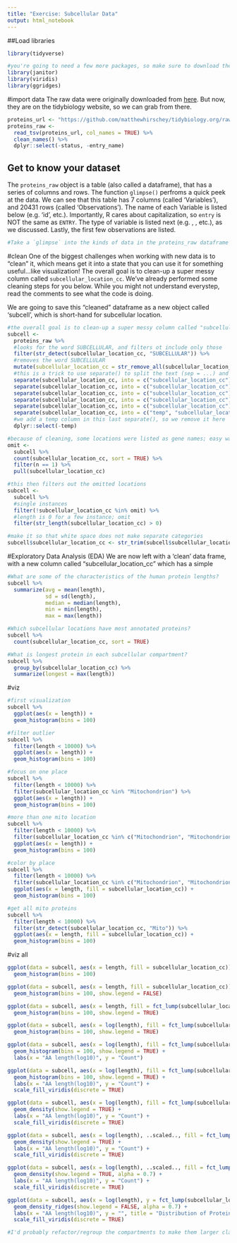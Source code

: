 ```yaml
---
title: "Exercise: Subcellular Data"
output: html_notebook
---
```


##Load libraries
```r
library(tidyverse)

#you're going to need a few more packages, so make sure to download them before trying to load the libraries; each of these is on CRAN, so you should be able to get them easily
library(janitor)
library(viridis)
library(ggridges)
```

#import data
The raw data were originally downloaded from [here](https://www.uniprot.org). But now, they are on the tidybiology website, so we can grab from there.  
```r
proteins_url <- "https://github.com/matthewhirschey/tidybiology.org/raw/main/data/uniprot-filtered-reviewed%253Ayes%2BAND%2Borganism%253A%2522Homo%2Bsapiens%2B%2528Human%2529%2B%255B96--.tab"
proteins_raw <- 
  read_tsv(proteins_url, col_names = TRUE) %>% 
  clean_names() %>% 
  dplyr::select(-status, -entry_name)
```

## Get to know your dataset
The `proteins_raw` object is a table (also called a dataframe), that has a series of columns and rows. The function `glimpse()` perfroms a quick peek at the data. We can see that this table has 7 columns (called 'Variables'), and 20431 rows (called 'Observations'). The name of each Variable is listed below (e.g. 'id', etc.). Importantly, R cares about capitalization, so `entry` is NOT the same as `ENTRY`. The type of variable is listed next (e.g. <fct>, <dbl>, etc.), as we discussed. Lastly, the first few observations are listed.  
  
```r
#Take a `glimpse` into the kinds of data in the proteins_raw dataframe
```

#clean
One of the biggest challenges when working with new data is to "clean" it, which means get it into a state that you can use it for something useful...like visualization! The overall goal is to clean-up a super messy column called `subcellular_location_cc`. We've already performed some cleaning steps for you below. While you might not understand everystep, read the comments to see what the code is doing.  
  
We are going to save this "cleaned" dataframe as a new object called 'subcell', which is short-hand for subcellular location. 
```r
#the overall goal is to clean-up a super messy column called "subcellular_location_cc"
subcell <- 
  proteins_raw %>%
  #looks for the word SUBCELLULAR, and filters ot include only those
  filter(str_detect(subcellular_location_cc, "SUBCELLULAR")) %>% 
  #removes the word SUBCELLULAR
  mutate(subcellular_location_cc = str_remove_all(subcellular_location_cc, "SUBCELLULAR LOCATION\\: ")) %>%
  #this is a trick to use separate() to split the text (sep = ...) and then drops the split
  separate(subcellular_location_cc, into = c("subcellular_location_cc"), sep = "Note") %>% 
  separate(subcellular_location_cc, into = c("subcellular_location_cc"), sep = "\\;") %>% 
  separate(subcellular_location_cc, into = c("subcellular_location_cc"), sep = "\\{") %>% 
  separate(subcellular_location_cc, into = c("subcellular_location_cc"), sep = "\\,") %>% 
  separate(subcellular_location_cc, into = c("subcellular_location_cc"), sep = "\\.") %>% 
  separate(subcellular_location_cc, into = c("temp", "subcellular_location_cc"), sep = "\\:", fill = "left") %>% 
  #we add a temp column in this last separate(), so we remove it here
  dplyr::select(-temp)

#because of cleaning, some locations were listed as gene names; easy way to omit is if they are a single instance
omit <- 
  subcell %>% 
  count(subcellular_location_cc, sort = TRUE) %>% 
  filter(n == 1) %>% 
  pull(subcellular_location_cc)

#this then filters out the omitted locations
subcell <- 
  subcell %>% 
  #single instances
  filter(!subcellular_location_cc %in% omit) %>% 
  #length is 0 for a few instance; omit
  filter(str_length(subcellular_location_cc) > 0) 

#make it so that white space does not make separate categories
subcell$subcellular_location_cc <- str_trim(subcell$subcellular_location_cc, side = "both") 
```


#Exploratory Data Analysis (EDA)
We are now left with a 'clean' data frame, with a new column called "subcellular_location_cc" which has a simple
```r
#What are some of the characteristics of the human protein lengths?
subcell %>% 
  summarize(avg = mean(length), 
            sd = sd(length), 
            median = median(length), 
            min = min(length),
            max = max(length))

#Which subcellular locations have most annotated proteins?
subcell %>% 
  count(subcellular_location_cc, sort = TRUE)

#What is longest protein in each subcellular compartment?
subcell %>% 
  group_by(subcellular_location_cc) %>% 
  summarize(longest = max(length))

```
#viz
```r
#first visualization
subcell %>% 
  ggplot(aes(x = length)) +
  geom_histogram(bins = 100)

#filter outlier
subcell %>% 
  filter(length < 10000) %>% 
  ggplot(aes(x = length)) +
  geom_histogram(bins = 100)

#focus on one place
subcell %>% 
  filter(length < 10000) %>% 
  filter(subcellular_location_cc %in% "Mitochondrion") %>% 
  ggplot(aes(x = length)) +
  geom_histogram(bins = 100)

#more than one mito location
subcell %>% 
  filter(length < 10000) %>% 
  filter(subcellular_location_cc %in% c("Mitochondrion", "Mitochondrion inner membrane")) %>% 
  ggplot(aes(x = length)) +
  geom_histogram(bins = 100)

#color by place
subcell %>% 
  filter(length < 10000) %>% 
  filter(subcellular_location_cc %in% c("Mitochondrion", "Mitochondrion inner membrane")) %>% 
  ggplot(aes(x = length, fill = subcellular_location_cc)) +
  geom_histogram(bins = 100)

#get all mito proteins
subcell %>% 
  filter(length < 10000) %>% 
  filter(str_detect(subcellular_location_cc, "Mito")) %>% 
  ggplot(aes(x = length, fill = subcellular_location_cc)) +
  geom_histogram(bins = 100)
```

#viz all
```r
ggplot(data = subcell, aes(x = length, fill = subcellular_location_cc)) +
  geom_histogram(bins = 100) 

ggplot(data = subcell, aes(x = length, fill = subcellular_location_cc)) +
  geom_histogram(bins = 100, show.legend = FALSE) 

ggplot(data = subcell, aes(x = length, fill = fct_lump(subcellular_location_cc, 10))) +
  geom_histogram(bins = 100, show.legend = TRUE)

ggplot(data = subcell, aes(x = log(length), fill = fct_lump(subcellular_location_cc, 10))) +
  geom_histogram(bins = 100, show.legend = TRUE)

ggplot(data = subcell, aes(x = log(length), fill = fct_lump(subcellular_location_cc, 10))) +
  geom_histogram(bins = 100, show.legend = TRUE) +
  labs(x = "AA length(log10)", y = "Count")

ggplot(data = subcell, aes(x = log(length), fill = fct_lump(subcellular_location_cc, 10))) +
  geom_histogram(bins = 100, show.legend = TRUE) +
  labs(x = "AA length(log10)", y = "Count") +
  scale_fill_viridis(discrete = TRUE)

ggplot(data = subcell, aes(x = log(length), fill = fct_lump(subcellular_location_cc, 10))) +
  geom_density(show.legend = TRUE) +
  labs(x = "AA length(log10)", y = "Count") +
  scale_fill_viridis(discrete = TRUE)

ggplot(data = subcell, aes(x = log(length), ..scaled.., fill = fct_lump(subcellular_location_cc, 10))) +
  geom_density(show.legend = TRUE) +
  labs(x = "AA length(log10)", y = "Count") +
  scale_fill_viridis(discrete = TRUE)

ggplot(data = subcell, aes(x = log(length), ..scaled.., fill = fct_lump(subcellular_location_cc, 10))) +
  geom_density(show.legend = TRUE, alpha = 0.7) +
  labs(x = "AA length(log10)", y = "Count") +
  scale_fill_viridis(discrete = TRUE)

ggplot(data = subcell, aes(x = log(length), y = fct_lump(subcellular_location_cc, 10),  fill = fct_lump(subcellular_location_cc, 10))) +
  geom_density_ridges(show.legend = FALSE, alpha = 0.7) +
  labs(x = "AA length(log10)", y = "", title = "Distribution of Protein length in subcellular compartments") +
  scale_fill_viridis(discrete = TRUE)

#I'd probably refactor/regroup the compartments to make them larger classes (think mito), and I'd also probably rank the visualization by the mean for each (high to low...it's current ranked by number of proteins in the compartment)
```

